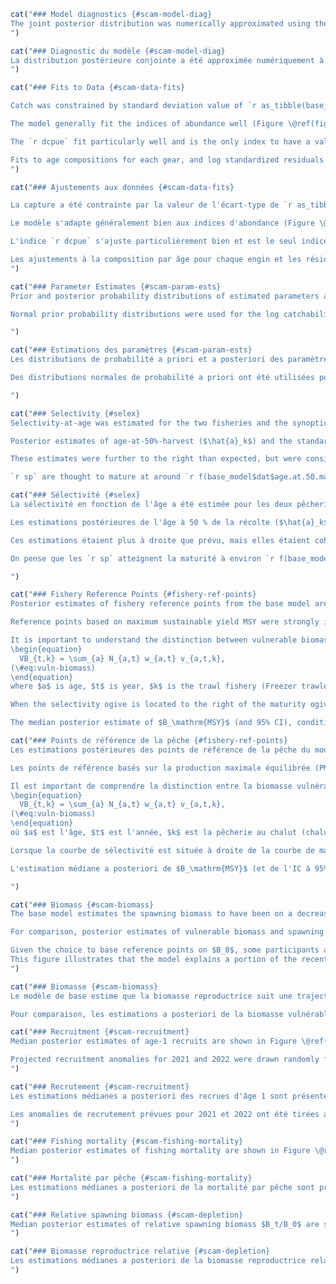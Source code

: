 ```r
cat("### Model diagnostics {#scam-model-diag}
The joint posterior distribution was numerically approximated using the Metropolis Hastings Markov Chain Monte Carlo (MCMC) sampling algorithm in AD Model Builder [@fournier2012]. For the base model and all sensitivity cases, posterior samples were drawn every `r f(mcmc_sample_freq)` iterations from a chain of length `r f(mcmc_chain_length)`, resulting in `r f(mcmc_num_samples)` posterior samples (of which the first `r f(mcmc_burn_in)` were dropped as burn-in). Convergence was diagnosed using visual inspection of the traceplots (Figures \@ref(fig:fig-base-trace) and \@ref(fig:fig-base-trace-selex)) and examination of autocorrelation in posterior chains (Figures \@ref(fig:fig-base-autocor) and \@ref(fig:fig-base-autocor-selex)). Autocorrelation was low at lag values up to 1,000 for all parameters after thinning. Correlation between parameters appeared low overall, with only some moderate correlations between catchability parameters and $\bar{R}$ (Figures \@ref(fig:fig-base-pairs) and \@ref(fig:fig-base-pairs-sel)). There was no strong evidence for lack of convergence in the base model.
")
```

```r
cat("### Diagnostic du modèle {#scam-model-diag}
La distribution postérieure conjointe a été approximée numériquement à l'aide de l'algorithme d'échantillonnage de la chaîne de Markov Monte Carlo (CMMC) de Metropolis Hastings dans AD Model Builder [@fournier2012]. Pour le modèle de base et tous les cas de sensibilité, les échantillons postérieurs ont été tirés toutes les `r f(mcmc_sample_freq)` itérations d'une chaîne de longueur `r f(mcmc_chain_length)`, ce qui a donné `r f(mcmc_num_samples)` échantillons postérieurs (dont les premiers `r f(mcmc_burn_in)` ont été abandonnés pour cause de burn-in). La convergence a été diagnostiquée à l'aide d'une inspection visuelle des tracés (figures \@ref(fig:fig-base-trace) et \@ref(fig:fig-base-trace-selex)) et d'un examen de l'autocorrélation dans les chaînes postérieures (figures \@ref(fig:fig-base-autocor) et \@ref(fig:fig-base-autocor-selex)). L'autocorrélation était faible pour des valeurs de décalage allant jusqu'à 1 000 pour tous les paramètres après l'amincissement. La corrélation entre les paramètres semble faible dans l'ensemble, avec seulement quelques corrélations modérées entre les paramètres de capturabilité et $\bar{R}$ (figures \@ref(fig:fig-base-pairs) et \@ref(fig:fig-base-pairs-sel)). Il n'y a pas de preuve solide d'un manque de convergence dans le modèle de base.
")
```

```r
cat("### Fits to Data {#scam-data-fits}

Catch was constrained by standard deviation value of `r as_tibble(base_model$ctl$misc, rownames = 'var') |> filter(var == 'sdobscatchfirstphase') |> pull()` for the first phase of minimization and by `r as_tibble(base_model$ctl$misc, rownames = 'var') |> filter(var == 'sdobscatchlastphase') |> pull()` for the last phase, so the predicted catch fit the data very well (Figure \@ref(fig:fig-catch-fit)).

The model generally fit the indices of abundance well (Figure \@ref(fig:fig-base-index-fits)). The `r wcvis` has a large fluctuation high and low for successive years of the survey from 2008--2016, which is difficult for the model to fit. The `r qcs` was difficult to fit, due to fluctuations from high to low abundance from year to year early in the time series, and the lack of the recent drop in biomass seen in all other data sources. A sensitivity was done to attempt a better fit on this index, while retaining the good fits on the others (Section \@ref(sens-qcs-tv)). 

The `r dcpue` fit particularly well and is the only index to have a value for every year in the assessment. Standardized residuals show mostly even distribution of positive and negative residuals, with evidence of some autocorrelation in the `r dcpue` residuals (Figure \@ref(fig:fig-base-index-resids)). For all indices, the log index residuals (Figure \@ref(fig:fig-base-index-resids)) were good, with all being in the [-2, 2] range.

Fits to age compositions for each gear, and log standardized residuals are shown in Figures \@ref(fig:fig-base-age-fits-ft)--\@ref(fig:fig-base-age-resids-wcvis). Fits were reasonable and there were no strong patterns in the residuals.
")
```

```r
cat("### Ajustements aux données {#scam-data-fits}

La capture a été contrainte par la valeur de l'écart-type de `r as_tibble(base_model$ctl$misc, rownames = 'var') |> filter(var == 'sdobscatchfirstphase') |> pull()` pour la première phase de minimisation et par `r as_tibble(base_model$ctl$misc, rownames = 'var') |> filter(var == 'sdobscatchlastphase') |> pull()` pour la dernière phase, de sorte que les prises prédites correspondent très bien aux données (Figure \@ref(fig:fig-catch-fit)).

Le modèle s'adapte généralement bien aux indices d'abondance (Figure \@ref(fig:fig-base-index-fits)). Le `r wcvis` a une grande fluctuation haute et basse pour les années successives de l'étude de 2008--2016, ce qui est difficile pour le modèle de s'adapter. Le `r qcs` a été difficile à ajuster, en raison des fluctuations d'une abondance élevée à faible d'une année à l'autre au début de la série chronologique, et de l'absence de la chute récente de la biomasse observée dans toutes les autres sources de données. Une sensibilité a été réalisée pour tenter d'obtenir un meilleur ajustement sur cet indice, tout en conservant les bons ajustements sur les autres (Section \@ref(sens-qcs-tv)). 

L'indice `r dcpue` s'ajuste particulièrement bien et est le seul indice à avoir une valeur pour chaque année de l'évaluation. Les résidus standardisés montrent une distribution généralement égale des résidus positifs et négatifs, avec des preuves d'une certaine autocorrélation dans les résidus du `r dcpue` (Figure \@ref(fig:fig-base-index-resids)). Pour tous les indices, les résidus du logarithme de l'indice (figure \@ref(fig:fig-base-index-resids)) étaient bons, se situant tous dans la fourchette [-2, 2].

Les ajustements à la composition par âge pour chaque engin et les résidus logarithmiques normalisés sont présentés dans les figures \@ref(fig:fig-base-age-fits-ft)--\@ref(fig:fig-base-age-resids-wcvis). Les ajustements étaient raisonnables et il n'y avait pas de modèles forts dans les résidus.
")
```

```r
cat("### Parameter Estimates {#scam-param-ests}
Prior and posterior probability distributions of estimated parameters are shown in Figure \@ref(fig:fig-base-priors-posts). The median and 95% CI (2.5th and 97.5th percentile) posterior parameter estimates are shown in Table \@ref(tab:param-estimates-table). With the exception of steepness, the posterior estimates did not appear to be strongly influenced by the prior probability distributions. The posterior probability distribution for steepness, $h$, was similar to the prior distribution, suggesting that there was little information about this parameter in the data. Sensitivity to the assumed prior for steepness is tested in Section \@ref(sens-h). 

Normal prior probability distributions were used for the log catchability parameters $\ln(q_k)$ for the indices of abundance (Figure \@ref(fig:fig-base-priors-posts)). Posterior estimates tended to overlap with the left-hand tail of the prior distributions for each index. Sensitivity analyses (discussed in Section \@ref(sens-analyses)) indicated that posterior estimates of catchability were sensitive to the mean and standard deviation of the prior distribution.

")
```

```r
cat("### Estimations des paramètres {#scam-param-ests}
Les distributions de probabilité a priori et a posteriori des paramètres estimés sont présentées dans la figure \@ref(fig:fig-base-priors-posts). La médiane et l'IC à 95 % (2,5 et 97,5 percentiles) des estimations a posteriori des paramètres figurent dans le tableau \@ref(tab:param-estimates-table). À l'exception de la pente, les estimations postérieures ne semblent pas être fortement influencées par les distributions de probabilité antérieures. La distribution de probabilité a posteriori pour la pente, $h$, était similaire à la distribution a priori, ce qui suggère qu'il y a peu d'informations sur ce paramètre dans les données. La sensibilité à l'a priori supposé pour la pente est testée à la section \@ref(sens-h). 

Des distributions normales de probabilité a priori ont été utilisées pour les paramètres logarithmiques de capturabilité $\ln(q_k)$ pour les indices d'abondance (Figure \@ref(fig:fig-base-priors-posts)). Les estimations postérieures ont eu tendance à se superposer à la queue gauche des distributions antérieures pour chaque indice. Les analyses de sensibilité (examinées à la section \@ref(sens-analyses)) ont indiqué que les estimations postérieures de la capturabilité étaient sensibles à la moyenne et à l'écart type de la distribution préalable.

")
```

```r
cat("### Selectivity {#selex}
Selectivity-at-age was estimated for the two fisheries and the synoptic surveys (Figure \@ref(fig:fig-base-mcmc-selex)). The `r dcpue` and `r hsmas` fixed selectivities are also shown in Figure \@ref(fig:fig-base-mcmc-selex).

Posterior estimates of age-at-50%-harvest ($\hat{a}_k$) and the standard deviation in the logistic selectivity ogive ($\hat{\gamma}_k$) are provided in Table \@ref(tab:param-estimates-table). The median posterior estimates of age-at-50%-harvest were higher for females than males for all gears except for the `r hss`, which had a higher estimate for males. The estimates of standard deviation were similar between sexes by gear.

These estimates were further to the right than expected, but were consistent with the available age composition data (Figure \@ref(fig:fig-ages)), which indicate fewer observations of younger fish, especially in the latter part of the time series. Numerous tests of alternative model configurations did not result in a lower estimate of age-at-50%-harvest for any gear/sex combination.

`r sp` are thought to mature at around `r f(base_model$dat$age.at.50.mat[1], 1)` years of age for females and `r f(base_model$dat$age.at.50.mat[2], 1)` years of age for males (Figure \@ref(fig:fig-mat), Table \@ref(tab:growth-params-table)). Therefore, it appears that individuals have several opportunities to spawn before they become vulnerable to the fishery. This in turn resulted in estimates of maximum sustainable harvest rate $U_\mathrm{MSY}$ approaching 1 (discussed in Section \@ref(fishery-ref-points)), implying that under theoretical equilibrium conditions, all of the vulnerable (i.e., fully selected) biomass could be harvested because the population could be sustained by younger spawners that are invulnerable to the fishery. This is a theoretical condition subject to the assumptions in the stock assessment model and the data limitations therein. We strongly advise against this as a harvest strategy and suggest that the age-at-50% selectivity in the commercial trawl fleets are a primary axis of uncertainty in this stock assessment.")
```

```r
cat("### Sélectivité {#selex}
La sélectivité en fonction de l'âge a été estimée pour les deux pêcheries et les enquêtes synoptiques (Figure \@ref(fig:fig-base-mcmc-selex)). Les sélectivités fixes `r dcpue` et `r hsmas` sont également présentées dans la figure \@ref(fig:fig-base-mcmc-selex).

Les estimations postérieures de l'âge à 50 % de la récolte ($\hat{a}_k$) et l'écart type de la courbe logistique de sélectivité ($\hat{\gamma}_k$) sont présentés dans le tableau \@ref(tab:param-estimates-table). Les estimations médianes a posteriori de l'âge à 50 % de récolte étaient plus élevées pour les femelles que pour les mâles pour tous les engins, à l'exception du `r hss`, qui présentait une estimation plus élevée pour les mâles. Les estimations de l'écart type étaient similaires entre les sexes par engin.

Ces estimations étaient plus à droite que prévu, mais elles étaient cohérentes avec les données disponibles sur la composition par âge (figure \@ref(fig:fig-ages)), qui indiquent moins d'observations de poissons plus jeunes, en particulier dans la dernière partie de la série temporelle. De nombreux tests de configurations alternatives du modèle n'ont pas abouti à une estimation inférieure de l'âge à 50 % de capture pour toute combinaison engin/sexe.

On pense que les `r sp` atteignent la maturité à environ `r f(base_model$dat$age.at.50.mat[1], 1)` ans pour les femelles et `r f(base_model$dat$age.at.50.mat[2], 1)` ans pour les mâles (Figure \@ref(fig:fig-mat), Tableau \@ref(tab:growth-params-table)). Il semble donc que les individus aient plusieurs occasions de frayer avant de devenir vulnérables à la pêche. Ceci a conduit à des estimations du taux de récolte maximale durable $U_\mathrm{MSY}$ proche de 1 (discuté dans la section \@ref(fishery-ref-points)), impliquant que dans des conditions d'équilibre théorique, toute la biomasse vulnérable (c'est-à-dire entièrement sélectionnée) pourrait être récoltée parce que la population pourrait être soutenue par des géniteurs plus jeunes qui sont invulnérables à la pêcherie. Il s'agit d'une condition théorique soumise aux hypothèses du modèle d'évaluation des stocks et aux limites des données qu'il contient. Nous déconseillons fortement cette stratégie de capture et suggérons que la sélectivité de l'âge à 50 % dans les flottes de chalutage commercial constitue un axe principal d'incertitude dans cette évaluation du stock.

")
```

```r
cat("### Fishery Reference Points {#fishery-ref-points}
Posterior estimates of fishery reference points from the base model are provided in Table \@ref(tab:reference-points-table) and Figure \@ref(fig:fig-base-ref-points). The posterior unfished spawning biomass ($SB_0$) (abbreviated to $B_0$ herein) had a median `r f(ref_pts$sbo[2] * 1000)` t and 95% CI ranging from `r f(ref_pts$sbo[1] * 1000)` t to `r f(ref_pts$sbo[3] * 1000)` t (Table \@ref(tab:reference-points-table)). Posterior 95% CIs for the LRP $0.2B_0$ and USR $0.4B_0$ are also provided in Table \@ref(tab:reference-points-table).

Reference points based on maximum sustainable yield MSY were strongly impacted by estimates of selectivity in the trawl fisheries described in the previous section. Because the selectivity ogives were estimated to the right of the maturity ogive, the median estimates of $F_\mathrm{MSY}$ were `r f(ref_pts$fmsy_fleet1[2], 2)` for the Freezer trawler fleet and `r f(ref_pts$fmsy_fleet2[2], 2)` for the Shoreside fleet (Table \@ref(tab:reference-points-table)). The CI on these values is large, `r paste0(f(ref_pts$fmsy_fleet1[1], 2), "-", f(ref_pts$fmsy_fleet1[3], 2))` for the `r base_model$dat$fleet_gear_names[1]` fleet and `r paste0(f(ref_pts$fmsy_fleet2[1], 2), "-", f(ref_pts$fmsy_fleet2[3], 2))` for the `r base_model$dat$fleet_gear_names[2]` fleet. These instantaneous fishing mortalities convert to an annual harvest rate approaching 1 for the Shoreside fleet (Figure \@ref(fig:fig-base-ref-points)), through the equation $U_\mathrm{MSY} = 1-e^{F_\mathrm{MSY}}$, implying that all of the vulnerable biomass (i.e., the biomass that is selected by the fishing gear) could be harvested because the population can be sustained by the spawning biomass that is invulnerable to the fishery (i.e., fish that are between `r f(base_model$dat$age.at.50.mat[1], 1)` and `r f(mean_female_age_50_sel, 1)` years for females and `r f(base_model$dat$age.at.50.mat[2], 1)` and `r f(mean_male_age_50_sel, 1)` for males). The relationship between age at maturity and age at first harvest and its effect on fishery reference points was discussed by @myers1998, who described a fishing strategy where overfishing could be avoided by allowing all fish to spawn before they were available to be caught. @froese2004 also discusses reduction in risks of overfishing by allowing fish to spawn before they are caught.

It is important to understand the distinction between vulnerable biomass and spawning biomass. The fishery reference points $F_\mathrm{MSY}$ and $U_\mathrm{MSY}$ refer to catch of the vulnerable biomass $VB_t$, which is determined by the selectivity function
\begin{equation} 
  VB_{t,k} = \sum_{a} N_{a,t} w_{a,t} v_{a,t,k},
(\#eq:vuln-biomass)
\end{equation} 
where $a$ is age, $t$ is year, $k$ is the trawl fishery (Freezer trawlers or Shoreside), $N$ is the population number, $w$ is the average weight-at-age, and $v$ is the vulnerability-at-age in the trawl fisheries (i.e., selectivity).

When the selectivity ogive is located to the right of the maturity ogive, this means that a larger proportion of the total population is mature than vulnerable to the fishery (Figure \@ref(fig:fig-base-sb-vuln-compare)). A comparison between vulnerable biomass and spawning biomass is provided in Section \@ref(scam-biomass).

The median posterior estimate of $B_\mathrm{MSY}$ (and 95% CI), conditional on estimated trawl selectivities and resulting $F_\mathrm{MSY}$ values, was `r f(ref_pts$bmsy[2] * 1000)` t (`r f(ref_pts$bmsy[1] * 1000)`--`r f(ref_pts$bmsy[3] * 1000)`) (Table \@ref(tab:reference-points-table)). Posterior CIs for the default LRP $0.4B_\mathrm{MSY}$ and USR $0.8B_\mathrm{MSY}$ are also provided in Table \@ref(tab:reference-points-table). The $B_0$-based LRP and USR were approximately four times as large as the $B_\mathrm{MSY}$-based reference points. I.e., $B_0$-based reference points were more precautionary than the $B_\mathrm{MSY}$-based reference points (Table \@ref(tab:reference-points-table)).")
```

```r
cat("### Points de référence de la pêche {#fishery-ref-points}
Les estimations postérieures des points de référence de la pêche du modèle de base sont fournies dans le tableau \@ref(tab:reference-points-table) et la figure \@ref(fig:fig-base-ref-points). La biomasse reproductrice non pêchée postérieure ($SB_0$) (abrégée ici en $B_0$) avait une médiane `r f(ref_pts$sbo[2] * 1000)` t et un IC à 95% allant de `r f(ref_pts$sbo[1] * 1000)` t à `r f(ref_pts$sbo[3] * 1000)` t (Tableau \@ref(tab:reference-points-table)). Les IC 95 % postérieurs pour le PRL $0{,}2B_0$ et la RSS $0{,}4B_0$ sont également fournis dans le tableau \@ref(tab:reference-points-table).

Les points de référence basés sur la production maximale équilibrée (PME) ont été fortement influencés par les estimations de la sélectivité dans les pêcheries au chalut décrites dans la section précédente. Étant donné que les ogives de sélectivité ont été estimées à droite de l'ogive de maturité, les estimations médianes de $F_\mathrm{MSY}$ étaient `r f(ref_pts$fmsy_fleet1[2], 2)` pour la flotte de chalutiers congélateurs et `r f(ref_pts$fmsy_fleet2[2], 2)` pour la flotte côtière (Tableau \@ref(tab:reference-points-table)). L'IC de ces valeurs est important, `r paste0(f(ref_pts$fmsy_fleet1[1], 2), "-", f(ref_pts$fmsy_fleet1[3], 2))` pour la flotte `r base_model$dat$fleet_gear_names[1]` et `r paste0(f(ref_pts$fmsy_fleet2[1], 2), "-", f(ref_pts$fmsy_fleet2[3], 2))` pour la flotte `r base_model$dat$fleet_gear_names[2]`. Ces mortalités par pêche instantanées se convertissent en un taux de capture annuel proche de 1 pour la flotte Shoreside (Figure \@ref(fig:fig-base-ref-points)), grâce à l'équation $U_\mathrm{MSY} = 1-e^{F_\mathrm{MSY}}$, ce qui implique que toute la biomasse vulnérable (c.-à-d. la biomasse qui est sélectionnée par la flotte Shoreside) est capturée par la flotte Shoreside, la biomasse qui est sélectionnée par l'engin de pêche pourrait être récoltée parce que la population peut être soutenue par la biomasse reproductrice qui est invulnérable à la pêche (c.-à-d. les poissons qui sont entre `r f(base_model$dat$age.at.50.mat[1], 1)` et `r f(mean_female_age_50_sel, 1)` pour les femelles et `r f(base_model$dat$age.at.50.mat[2], 1)` et `r f(mean_male_age_50_sel, 1)` pour les mâles). La relation entre l'âge à la maturité et l'âge à la première récolte et son effet sur les points de référence de la pêche a été discutée par @myers1998, qui a décrit une stratégie de pêche où la surpêche pouvait être évitée en permettant à tous les poissons de frayer avant qu'ils ne soient disponibles pour être capturés. @froese2004 aborde également la réduction des risques de surpêche en permettant aux poissons de frayer avant d'être capturés.

Il est important de comprendre la distinction entre la biomasse vulnérable et la biomasse reproductrice. Les points de référence de la pêche $F_\mathrm{MSY}$ et $U_\mathrm{MSY}$ se réfèrent à la capture de la biomasse vulnérable $VB_t$, qui est déterminée par la fonction de sélectivité
\begin{equation} 
  VB_{t,k} = \sum_{a} N_{a,t} w_{a,t} v_{a,t,k},
(\#eq:vuln-biomass)
\end{equation} 
où $a$ est l'âge, $t$ est l'année, $k$ est la pêcherie au chalut (chalutiers congélateurs ou côtiers), $N$ est le nombre de la population, $w$ est le poids moyen à l'âge, et $v$ est la vulnérabilité à l'âge dans les pêcheries au chalut (c.-à-d. la sélectivité).

Lorsque la courbe de sélectivité est située à droite de la courbe de maturité, cela signifie qu'une plus grande proportion de la population totale est mature que vulnérable à la pêche (figure \@ref(fig:fig-base-sb-vuln-compare)). Une comparaison entre la biomasse vulnérable et la biomasse reproductrice est fournie à la section \@ref(scam-biomass).

L'estimation médiane a posteriori de $B_\mathrm{MSY}$ (et de l'IC à 95%), conditionnelle aux sélectivités estimées des chaluts et aux valeurs $F_\mathrm{MSY}$ qui en résultent, était `r f(ref_pts$bmsy[2] * 1000)` t (`r f(ref_pts$bmsy[1] * 1000)`--`r f(ref_pts$bmsy[3] * 1000)`) (tableau \@ref(tab:reference-points-table)). Les IC postérieurs pour le PRL $0{,}4B_\mathrm{MSY}$ et la RSS $0{,}8B_\mathrm{MSY}$ par défaut sont également fournis dans le tableau \@ref(tab:reference-points-table). Les LRP et USR basés sur $B_0$ étaient environ quatre fois plus importants que les points de référence basés sur $B_\mathrm{MSY}$. En d'autres termes, les points de référence basés sur $B_0$ étaient plus prudents que les points de référence basés sur $B_\mathrm{MSY}$ (tableau \@ref(tab:reference-points-table)).

")
```

```r
cat("### Biomass {#scam-biomass}
The base model estimates the spawning biomass to have been on a decreasing trajectory since 2011, with a flattening trend from 2020-2022 (Figure \@ref(fig:fig-base-sb), Table \@ref(tab:biomass-table)). The posterior median (and 95% CI) spawning biomass in `r assess_yr` is projected to be `r f(proj_bio[2] * 1000)` t (`r f(proj_bio[1] * 1000)`--`r f(proj_bio[3] * 1000)`) (Table \@ref(tab:reference-points-table)). The median projected beginning-of-year `r assess_yr` spawning biomass, which incorporates fishing mortality arising from the observed `r end_yr` catch, is considerably higher than median estimates of both the default USR of $0.8B_\mathrm{MSY}$ and the default LRP of $0.4B_\mathrm{MSY}$ (Figure \@ref(fig:fig-base-sb), Table \@ref(tab:reference-points-table)). The `r assess_yr` spawning biomass was projected to be slightly below the USR $0.4B_0$ and above the LRP $0.2B_0$ (Figure \@ref(fig:fig-base-depletion), Table \@ref(tab:reference-points-table)).

For comparison, posterior estimates of vulnerable biomass and spawning biomass are shown together in Figure \@ref(fig:fig-base-sb-vuln-compare). The two estimated vulnerable biomasses are considerably smaller than the spawning biomass, due to the relatively early age at maturity compared to the estimated age-at-50%-harvest, discussed in Sections \@ref(scam-ref-points) and \@ref(fishery-ref-points).

Given the choice to base reference points on $B_0$, some participants at the regional peer review meeting expressed interest in comparing biomass to a dynamic $B_0$ that reconstructs what biomass would be expected through time without fishing mortality. A dynamic $B_0$ was calculated by recreating the population dynamics model in R with parameter estimates from the fitted base model. The fishing mortality was set to zero but estimated recruitment deviations were included. Figure \@ref(fig:fig-dynamic-b-zero) shows the estimated dynamic $B_0$ from this exercise.
This figure illustrates that the model explains a portion of the recent decline by a sequence of poor recruitment.
")
```

```r
cat("### Biomasse {#scam-biomass}
Le modèle de base estime que la biomasse reproductrice suit une trajectoire décroissante depuis 2012 (Figure \@ref(fig:fig-base-sb), Tableau \@ref(tab:biomass-table)). La biomasse de frai médiane postérieure (et l'IC à 95 %) dans `r assess_yr` devrait être `r f(proj_bio[2] * 1000)` t (`r f(proj_bio[1] * 1000)`--`r f(proj_bio[3] * 1000)`) (Tableau \@ref(tab:reference-points-table)). La biomasse reproductrice médiane projetée au début de l'année `r assess_yr`, qui incorpore la mortalité par pêche résultant de la prise observée `r end_yr`, est considérablement plus élevée que les estimations médianes à la fois de la RSS par défaut de $0{,}8B_\mathrm{MSY}$ et du PRL par défaut de $0{,}4B_\mathrm{MSY}$ (Figure \@ref(fig:fig-base-sb), Tableau \@ref(tab:reference-points-table)). La biomasse reproductrice `r assess_yr` a été projetée légèrement en dessous de l'USR $0.4B_0$ et au-dessus du LRP $0.2B_0$ (Figure \@ref(fig:fig-base-depletion), Tableau \@ref(tab:reference-points-table)).

Pour comparaison, les estimations a posteriori de la biomasse vulnérable et de la biomasse de frai sont présentées ensemble dans la figure \@ref(fig:fig-base-sb-vuln-compare). Les deux biomasses vulnérables estimées sont considérablement plus petites que la biomasse reproductrice, en raison de l'âge relativement précoce à la maturité par rapport à l'âge estimé à 50 % de récolte, discuté dans les sections \@ref(scam-ref-points) et \@ref(fishery-ref-points).")
```

```r
cat("### Recruitment {#scam-recruitment}
Median posterior estimates of age-1 recruits are shown in Figure \@ref(fig:fig-base-recr) and Table \@ref(tab:recruitment-table). The 95% CIs are large around the estimates of 2020 and 2021 recruitment. This is expected since there is no information in the data about the strength of this year class [also seen in other assessments such as Figure 28 of @edwards2022].

Projected recruitment anomalies for 2021 and 2022 were drawn randomly from a normal distribution, $N(0, \tau^2)$. For most of the time series prior to 2008, recruitment was estimated to fluctuate around the long-term average, with little variation around $R_0$. However, since 2009, annual recruitment has been below average.
")
```

```r
cat("### Recrutement {#scam-recruitment}
Les estimations médianes a posteriori des recrues d'âge 1 sont présentées dans la figure \@ref(fig:fig-base-recr) et le tableau \@ref(tab:recruitment-table). Les IC à 95 % sont importants autour des estimations du recrutement pour 2020 et 2021. Cela est normal car les données ne contiennent aucune information sur la force de cette classe d'âge [également observée dans d'autres évaluations telles que la figure 28 de @edwards2022].

Les anomalies de recrutement prévues pour 2021 et 2022 ont été tirées au hasard d'une distribution normale, $N(0, \tau^2)$. Pour la plupart des séries chronologiques antérieures à 2008, on a estimé que le recrutement fluctuait autour de la moyenne à long terme, avec une faible variation autour de $R_0$. Cependant, depuis 2009, le recrutement annuel est inférieur à la moyenne.
")
```

```r
cat("### Fishing mortality {#scam-fishing-mortality}
Median posterior estimates of fishing mortality are shown in Figure \@ref(fig:fig-base-f) and Table \@ref(tab:instantaneous-fishing-mortality-table). The median posterior estimate of fishing mortality is estimated to have peaked in `r which_f_max_yr` in the `r which_f_max_gear` fishery at `r f(f_max, 3)`  (`r f(f_ci[1], 3)`--`r f(f_ci[3], 3)`) as a result of higher effort due to a new market as described in Section \@ref(test-fishery). Fishing mortality rates converted to annual harvest rates can be found in Table \@ref(tab:annual-harvest-rate-table).
")
```

```r
cat("### Mortalité par pêche {#scam-fishing-mortality}
Les estimations médianes a posteriori de la mortalité par pêche sont présentées dans la figure \@ref(fig:fig-base-f) et le tableau \@ref(tab:instantaneous-fishing-mortality-table). L'estimation médiane a posteriori de la mortalité par pêche est estimée avoir atteint un pic en `r which_f_max_yr` dans la pêcherie `r which_f_max_gear` à `r f(f_max, 3)` (`r f(f_ci[1], 3)`--`r f(f_ci[3], 3)`) en raison d'un effort plus important dû à un nouveau marché tel que décrit dans la section \@ref(test-fishery). Les taux de mortalité par pêche convertis en taux de capture annuels figurent dans le tableau \@ref(tab:annual-harvest-rate-table).
")
```

```r
cat("### Relative spawning biomass {#scam-depletion}
Median posterior estimates of relative spawning biomass $B_t/B_0$ are shown in Figure \@ref(fig:fig-base-depletion). The size of the 95% CI is amplified when compared to the absolute spawning biomass due to large uncertainty in the estimate of $B_0$ (Figure \@ref(fig:fig-base-sb-bo), Table \@ref(tab:reference-points-table)). The median posterior projected estimate of `r assess_yr` relative biomass is `r f(depl_end[2], 3)` (`r f(depl_end[1], 3)`--`r f(depl_end[3], 3)`) (Figure \@ref(fig:fig-base-depletion), Table \@ref(tab:depletion-table)).
")
```

```r
cat("### Biomasse reproductrice relative {#scam-depletion}
Les estimations médianes a posteriori de la biomasse reproductrice relative $B_t/B_0$ sont présentées dans la figure \@ref(fig:fig-base-depletion). La taille de l'IC à 95 % est amplifiée par rapport à la biomasse de frai absolue en raison de la grande incertitude dans l'estimation de $B_0$ (figure \@ref(fig:fig-base-sb-bo), tableau \@ref(tab:reference-points-table)). L'estimation médiane a posteriori de la biomasse relative `r assess_yr` est `r f(depl_end[2], 3)` (`r f(depl_end[1], 3)`--`r f(depl_end[3], 3)`) (Figure \@ref(fig:fig-base-depletion), Tableau \@ref(tab:depletion-table)).
")
```
